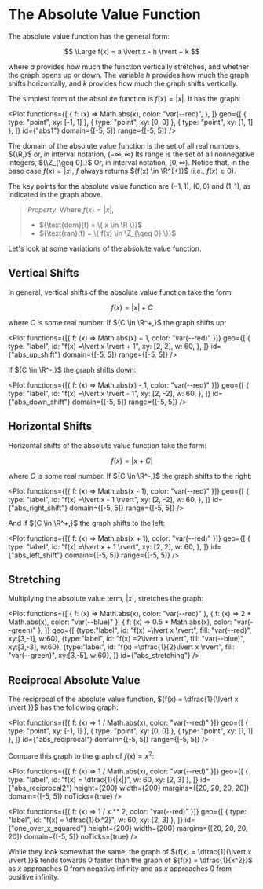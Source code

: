 
# The Absolute Value Function

The absolute value function has the general form:

$$
	\Large f(x) = a \lvert x - h \rvert + k
$$

where ${a}$ provides how much the function vertically stretches, and
whether the graph opens up or down. The variable ${h}$ provides how much
the graph shifts horizontally, and ${k}$ provides how much the graph shifts
vertically.

The simplest form of the absolute function is ${f(x) = \lvert x  \rvert.}$
It has the graph:

<Plot
	functions={[
		{
			f: (x) => Math.abs(x),
			color: "var(--red)",
		},
	]}
	geo={[
		{ type: "point", xy: [-1, 1] },
		{ type: "point", xy: [0, 0] },
		{ type: "point", xy: [1, 1] },
	]}
	id={"abs1"}
	domain={[-5, 5]}
	range={[-5, 5]}
/>

The domain of the absolute value function is the set of all real numbers,
${\R,}$ or, in interval notation, ${(-\infty, \infty)}$ Its range is the
set of all nonnegative integers, ${\Z_{\geq 0}.}$ Or, in interval notation,
${[0, \infty).}$ Notice that, in the base case ${f(x) = \lvert x \rvert,}$
$f$ always returns ${f(x) \in \R^{+}}$ (i.e., ${f(x) \geq 0}$).

The key points for the absolute value function are ${(-1,1),}$ ${(0,0)}$
and ${(1,1),}$ as indicated in the graph above.

> _Property_. Where ${f(x) = \lvert x \rvert,}$
>
> - ${\text{dom}(f) = \{ x \in \R \}}$
> - ${\text{ran}(f) = \{ f(x) \in \Z_{\geq 0} \}}$

Let's look at some variations of the absolute value function.

## Vertical Shifts

In general, vertical shifts of the absolute value function take the form:

$$
	f(x) =\lvert x \rvert + C
$$

where ${C}$ is some real number. If ${C \in \R^+,}$ the graph shifts up:

<Plot
	functions={[{ f: (x) => Math.abs(x) + 1, color: "var(--red)" }]}
	geo={[
		{
			type: "label",
			id: "f(x) =\\lvert x \\rvert + 1",
			xy: [2, 2],
			w: 60,
		},
	]}
	id={"abs_up_shift"}
	domain={[-5, 5]}
	range={[-5, 5]}
/>

If ${C \in \R^-,}$ the graph shifts down:

<Plot
	functions={[{ f: (x) => Math.abs(x) - 1, color: "var(--red)" }]}
	geo={[
		{
			type: "label",
			id: "f(x) =\\lvert x \\rvert - 1",
			xy: [2, -2],
			w: 60,
		},
	]}
	id={"abs_down_shift"}
	domain={[-5, 5]}
	range={[-5, 5]}
/>

## Horizontal Shifts

Horizontal shifts of the absolute value function take the form:

$$
	f(x) = \lvert x + C \rvert
$$

where ${C}$ is some real number. If ${C \in \R^-,}$ the graph shifts to the
right:

<Plot
	functions={[{ f: (x) => Math.abs(x - 1), color: "var(--red)" }]}
	geo={[
		{
			type: "label",
			id: "f(x) =\\lvert x - 1 \\rvert",
			xy: [2, -2],
			w: 60,
		},
	]}
	id={"abs_right_shift"}
	domain={[-5, 5]}
	range={[-5, 5]}
/>

And if ${C \in \R^+,}$ the graph shifts to the left:

<Plot
	functions={[{ f: (x) => Math.abs(x + 1), color: "var(--red)" }]}
	geo={[
		{
			type: "label",
			id: "f(x) =\\lvert x + 1 \\rvert",
			xy: [2, 2],
			w: 60,
		},
	]}
	id={"abs_left_shift"}
	domain={[-5, 5]}
	range={[-5, 5]}
/>

## Stretching

Multiplying the absolute value term, ${\lvert x \rvert,}$ stretches the
graph:

<Plot
	functions={[
		{ f: (x) => Math.abs(x), color: "var(--red)" },
		{ f: (x) => 2 * Math.abs(x), color: "var(--blue)" },
		{ f: (x) => 0.5 * Math.abs(x), color: "var(--green)" },
	]}
	geo={[
		{type:"label", id: "f(x) =\\lvert x \\rvert", fill: "var(--red)", xy:[3,-1],  w:60},
		{type:"label", id: "f(x) =2\\lvert x \\rvert", fill: "var(--blue)", xy:[3,-3], w:60},
		{type:"label", id: "f(x) =\\dfrac{1}{2}\\lvert x \\rvert", fill: "var(--green)", xy:[3,-5], w:60},
	]}
	id={"abs_stretching"}
/>

## Reciprocal Absolute Value

The reciprocal of the absolute value function,
${f(x) = \dfrac{1}{\lvert x \rvert }}$ has the following graph:

<Plot
	functions={[{ f: (x) => 1 / Math.abs(x), color: "var(--red)" }]}
	geo={[
		{ type: "point", xy: [-1, 1] },
		{ type: "point", xy: [0, 0] },
		{ type: "point", xy: [1, 1] },
	]}
	id={"abs_reciprocal"}
	domain={[-5, 5]}
	range={[-5, 5]}
/>

Compare this graph to the graph of ${f(x) = x^2}$:

<Grid cols={2}>

<Plot
	functions={[{ f: (x) => 1 / Math.abs(x), color: "var(--red)" }]}
	geo={[
		{ type: "label", id: "f(x) = \\dfrac{1}{|x|}", w: 60, xy: [2, 3] },
	]}
	id={"abs_reciprocal2"}
	height={200}
	width={200}
	margins={[20, 20, 20, 20]}
	domain={[-5, 5]}
	noTicks={true}
/>

<Plot
	functions={[{ f: (x) => 1 / x ** 2, color: "var(--red)" }]}
	geo={[
		{ type: "label", id: "f(x) = \\dfrac{1}{x^2}", w: 60, xy: [2, 3] },
	]}
	id={"one_over_x_squared"}
	height={200}
	width={200}
	margins={[20, 20, 20, 20]}
	domain={[-5, 5]}
	noTicks={true}
/>

</Grid>

While they look somewhat the same, the graph of
${f(x) = \dfrac{1}{\lvert x \rvert }}$ tends towards 0 faster than the
graph of ${f(x) = \dfrac{1}{x^2}}$ as ${x}$ approaches 0 from negative
infinity and as ${x}$ approaches 0 from positive infinity.
